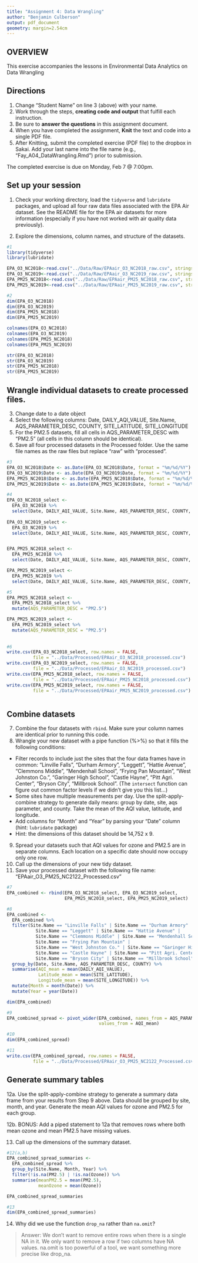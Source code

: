 ```yaml
---
title: "Assignment 4: Data Wrangling"
author: "Benjamin Culberson"
output: pdf_document
geometry: margin=2.54cm
---
```


## OVERVIEW

This exercise accompanies the lessons in Environmental Data Analytics on Data Wrangling 

## Directions
1. Change "Student Name" on line 3 (above) with your name.
2. Work through the steps, **creating code and output** that fulfill each instruction.
3. Be sure to **answer the questions** in this assignment document.
4. When you have completed the assignment, **Knit** the text and code into a single PDF file.
5. After Knitting, submit the completed exercise (PDF file) to the dropbox in Sakai. Add your last name into the file name (e.g., "Fay_A04_DataWrangling.Rmd") prior to submission.

The completed exercise is due on Monday, Feb 7 @ 7:00pm.

## Set up your session 
1. Check your working directory, load the `tidyverse` and `lubridate` packages, and upload all four raw data files associated with the EPA Air dataset. See the README file for the EPA air datasets for more information (especially if you have not worked with air quality data previously). 

2. Explore the dimensions, column names, and structure of the datasets. 

```r
#1
library(tidyverse)
library(lubridate)

EPA_O3_NC2018<-read.csv("../Data/Raw/EPAair_O3_NC2018_raw.csv", stringsAsFactors = TRUE)
EPA_O3_NC2019<-read.csv("../Data/Raw/EPAair_O3_NC2019_raw.csv", stringsAsFactors = TRUE)
EPA_PM25_NC2018<-read.csv("../Data/Raw/EPAair_PM25_NC2018_raw.csv", stringsAsFactors = TRUE)
EPA_PM25_NC2019<-read.csv("../Data/Raw/EPAair_PM25_NC2019_raw.csv", stringsAsFactors = TRUE)

#2
dim(EPA_O3_NC2018)
dim(EPA_O3_NC2019)
dim(EPA_PM25_NC2018)
dim(EPA_PM25_NC2019)

colnames(EPA_O3_NC2018)
colnames(EPA_O3_NC2019)
colnames(EPA_PM25_NC2018)
colnames(EPA_PM25_NC2019)

str(EPA_O3_NC2018)
str(EPA_O3_NC2019)
str(EPA_PM25_NC2018)
str(EPA_PM25_NC2019)

```

## Wrangle individual datasets to create processed files.
3. Change date to a date object
4. Select the following columns: Date, DAILY_AQI_VALUE, Site.Name, AQS_PARAMETER_DESC, COUNTY, SITE_LATITUDE, SITE_LONGITUDE
5. For the PM2.5 datasets, fill all cells in AQS_PARAMETER_DESC with "PM2.5" (all cells in this column should be identical).
6. Save all four processed datasets in the Processed folder. Use the same file names as the raw files but replace "raw" with "processed".

```r
#3
EPA_O3_NC2018$Date <- as.Date(EPA_O3_NC2018$Date, format = "%m/%d/%Y")
EPA_O3_NC2019$Date <- as.Date(EPA_O3_NC2019$Date, format = "%m/%d/%Y")
EPA_PM25_NC2018$Date <- as.Date(EPA_PM25_NC2018$Date, format = "%m/%d/%Y")
EPA_PM25_NC2019$Date <- as.Date(EPA_PM25_NC2019$Date, format = "%m/%d/%Y")

#4
EPA_O3_NC2018_select <- 
  EPA_O3_NC2018 %>%
  select(Date, DAILY_AQI_VALUE, Site.Name, AQS_PARAMETER_DESC, COUNTY, SITE_LATITUDE, SITE_LONGITUDE)
  
EPA_O3_NC2019_select <- 
  EPA_O3_NC2019 %>%
  select(Date, DAILY_AQI_VALUE, Site.Name, AQS_PARAMETER_DESC, COUNTY, SITE_LATITUDE, SITE_LONGITUDE)


EPA_PM25_NC2018_select <- 
  EPA_PM25_NC2018 %>%
  select(Date, DAILY_AQI_VALUE, Site.Name, AQS_PARAMETER_DESC, COUNTY, SITE_LATITUDE, SITE_LONGITUDE)

EPA_PM25_NC2019_select <- 
  EPA_PM25_NC2019 %>%
  select(Date, DAILY_AQI_VALUE, Site.Name, AQS_PARAMETER_DESC, COUNTY, SITE_LATITUDE, SITE_LONGITUDE)

#5
EPA_PM25_NC2018_select <- 
  EPA_PM25_NC2018_select %>%
  mutate(AQS_PARAMETER_DESC = "PM2.5")

EPA_PM25_NC2019_select <- 
  EPA_PM25_NC2019_select %>%
  mutate(AQS_PARAMETER_DESC = "PM2.5")
  
  
#6
write.csv(EPA_O3_NC2018_select, row.names = FALSE, 
          file = "../Data/Processed/EPAair_O3_NC2018_processed.csv")
write.csv(EPA_O3_NC2019_select, row.names = FALSE, 
          file = "../Data/Processed/EPAair_O3_NC2019_processed.csv")
write.csv(EPA_PM25_NC2018_select, row.names = FALSE, 
          file = "../Data/Processed/EPAair_PM25_NC2018_processed.csv")
write.csv(EPA_PM25_NC2019_select, row.names = FALSE, 
          file = "../Data/Processed/EPAair_PM25_NC2019_processed.csv")



```


## Combine datasets
7. Combine the four datasets with `rbind`. Make sure your column names are identical prior to running this code. 
8. Wrangle your new dataset with a pipe function (%>%) so that it fills the following conditions: 

* Filter records to include just the sites that the four data frames have in common: "Linville Falls", "Durham Armory", "Leggett", "Hattie Avenue", "Clemmons Middle", "Mendenhall School", "Frying Pan Mountain", "West Johnston Co.", "Garinger High School", "Castle Hayne", "Pitt Agri. Center", "Bryson City", "Millbrook School". (The `intersect` function can figure out common factor levels if we didn't give you this list...)
* Some sites have multiple measurements per day. Use the split-apply-combine strategy to generate daily means: group by date, site, aqs parameter, and county. Take the mean of the AQI value, latitude, and longitude.
* Add columns for "Month" and "Year" by parsing your "Date" column (hint: `lubridate` package)
* Hint: the dimensions of this dataset should be 14,752 x 9.

9. Spread your datasets such that AQI values for ozone and PM2.5 are in separate columns. Each location on a specific date should now occupy only one row.
10. Call up the dimensions of your new tidy dataset.
11. Save your processed dataset with the following file name: "EPAair_O3_PM25_NC2122_Processed.csv"

```r
#7
EPA_combined <- rbind(EPA_O3_NC2018_select, EPA_O3_NC2019_select, 
                      EPA_PM25_NC2018_select, EPA_PM25_NC2019_select)

#8
EPA_combined <-
  EPA_combined %>%
  filter(Site.Name == "Linville Falls" | Site.Name == "Durham Armory" | 
           Site.Name == "Leggett" | Site.Name == "Hattie Avenue" | 
           Site.Name == "Clemmons Middle" | Site.Name == "Mendenhall School" | 
           Site.Name == "Frying Pan Mountain" | 
           Site.Name == "West Johnston Co." | Site.Name == "Garinger High School" | 
           Site.Name == "Castle Hayne" | Site.Name == "Pitt Agri. Center" | 
           Site.Name == "Bryson City" | Site.Name == "Millbrook School") %>%
  group_by(Date, Site.Name, AQS_PARAMETER_DESC, COUNTY) %>%
  summarise(AQI_mean = mean(DAILY_AQI_VALUE),
            Latitude_mean = mean(SITE_LATITUDE), 
            Longitude_mean = mean(SITE_LONGITUDE)) %>%
  mutate(Month = month(Date)) %>%
  mutate(Year = year(Date))

dim(EPA_combined)

#9
EPA_combined_spread <- pivot_wider(EPA_combined, names_from = AQS_PARAMETER_DESC, 
                                   values_from = AQI_mean)

#10
dim(EPA_combined_spread)

#11
write.csv(EPA_combined_spread, row.names = FALSE, 
          file = "../Data/Processed/EPAair_O3_PM25_NC2122_Processed.csv")
```


## Generate summary tables
12a. Use the split-apply-combine strategy to generate a summary data frame from your results from Step 9 above. Data should be grouped by site, month, and year. Generate the mean AQI values for ozone and PM2.5 for each group. 

12b. BONUS: Add a piped statement to 12a that removes rows where both mean ozone and mean PM2.5 have missing values. 

13. Call up the dimensions of the summary dataset.


```r
#12(a,b)
EPA_combined_spread_summaries <-
  EPA_combined_spread %>%
  group_by(Site.Name, Month, Year) %>%
  filter(!is.na(PM2.5) | !is.na(Ozone)) %>%
  summarise(meanPM2.5 = mean(PM2.5), 
            meanOzone = mean(Ozone))

EPA_combined_spread_summaries

#13
dim(EPA_combined_spread_summaries)

```

14. Why did we use the function `drop_na` rather than `na.omit`?

> Answer: We don't want to remove entire rows when there is a single NA in it. We only want to remove a row if two columns have NA values. na.omit is too powerful of a tool, we want something more precise like drop_na.

